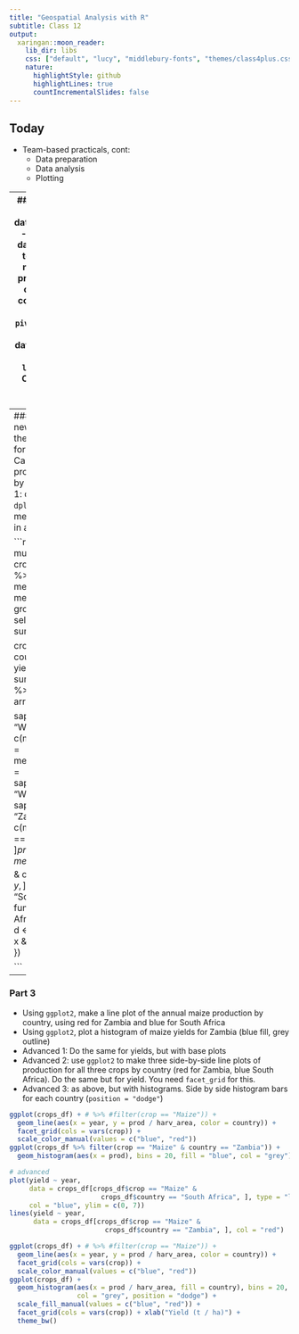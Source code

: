 ```yaml
---
title: "Geospatial Analysis with R"
subtitle: Class 12
output:
  xaringan::moon_reader:
    lib_dir: libs
    css: ["default", "lucy", "middlebury-fonts", "themes/class4plus.css"]
    nature:
      highlightStyle: github
      highlightLines: true
      countIncrementalSlides: false
---
```


## Today

- Team-based practicals, cont:
  - Data preparation
  - Data analysis
  - Plotting

---
## Practical
### Part 1
- read in the three `geospaar` FAO datasets into a list using `lapply`
- Reshape each of the three datasets by using `pivot_wider` to put harvested area into a new variable **harv_area** and production into **prod**, with the other variables being **crop**, **country**, and **year**. Necessary functions: `%>%`, `select`, `pivot_wider`, `rename`. 
- Combine all these into a single data.frame `crops_df`
- Best: the previous two points using `lapply` and `do.call(rbind)`
- Okay: Do this separately for each dataset and then combine with `rbind`


```r
library(geospaar)
fs <- dir(system.file("extdata/", package = "geospaar"), 
          pattern = "FAOSTAT", full.names = TRUE)
crops <- lapply(fs, readr::read_csv)
crops_df <- do.call(rbind, lapply(crops, function(x) {
  x %>% dplyr::select(Item, Area, Element, Year, Value) %>% 
    pivot_wider(names_from = Element, values_from = Value) %>% 
    rename(crop = Item, country = Area, year = Year, 
           harv_area = `Area harvested`, prod = Production)
}))
crops_df
```


---
### Part 2
- Create (`mutate`) a new column *yield*
- Calculate the mean of production & yield for each crop (`dplyr`)
- Calculate the mean of production & yield for each crop by country (`dplyr`)
- Advanced 1: do this with `sapply` as well as `dplyr`
- Advanced 2:`arrange` mean yield by *crop* and *country* in ascending order

```r
crops_df <- crops_df %>% mutate(yield = prod / harv_area)
crops_df %>% group_by(crop) %>% 
  summarize(prod = mean(prod), yield = mean(yield))
crops_df %>% group_by(crop) %>% select(prod, yield) %>% 
  summarize_all(funs(mean))

crops_df %>% group_by(crop, country) %>% select(prod, yield) %>% 
  summarize_all(funs(mean)) %>% ungroup %>% 
  arrange(crop, yield)

sapply(c("Maize", "Sorghum", "Wheat"), function(x) {
  c(mean(crops_df[crops_df$crop == x, ]$prod), 
    mean(crops_df[crops_df$crop == x, ]$yield))
})
sapply(c("Maize", "Sorghum", "Wheat"), function(x) {
  sapply(c("South Africa", "Zambia"), function(y) {
    c(mean(crops_df[crops_df$crop == x & crops_df$country == y, ]$prod), 
      mean(crops_df[crops_df$crop == x & crops_df$country == y, ]$yield))
  })
})
sapply(c("Maize", "Sorghum", "Wheat"), function(x) {
  sapply(c("South Africa", "Zambia"), function(y) {
    d <- crops_df[crops_df$crop == x & crops_df$country == y, ]
  })
})

```

---
### Part 3
- Using `ggplot2`, make a line plot of the annual maize production by country, using red for Zambia and blue for South Africa
- Using `ggplot2`, plot a histogram of maize yields for Zambia (blue fill, grey outline)
- Advanced 1: Do the same for yields, but with base plots
- Advanced 2: use `ggplot2` to make three side-by-side line plots of production for all three crops by country (red for Zambia, blue South Africa). Do the same but for yield. You need `facet_grid` for this. 
- Advanced 3: as above, but with histograms. Side by side histogram bars for each country (`position = "dodge"`)

```r
ggplot(crops_df) + # %>% #filter(crop == "Maize")) + 
  geom_line(aes(x = year, y = prod / harv_area, color = country)) + 
  facet_grid(cols = vars(crop)) +
  scale_color_manual(values = c("blue", "red"))
ggplot(crops_df %>% filter(crop == "Maize" & country == "Zambia")) + 
  geom_histogram(aes(x = prod), bins = 20, fill = "blue", col = "grey")

# advanced
plot(yield ~ year, 
     data = crops_df[crops_df$crop == "Maize" & 
                       crops_df$country == "South Africa", ], type = "l", 
     col = "blue", ylim = c(0, 7))
lines(yield ~ year, 
      data = crops_df[crops_df$crop == "Maize" & 
                        crops_df$country == "Zambia", ], col = "red")

ggplot(crops_df) + # %>% #filter(crop == "Maize")) + 
  geom_line(aes(x = year, y = prod / harv_area, color = country)) + 
  facet_grid(cols = vars(crop)) +
  scale_color_manual(values = c("blue", "red"))
ggplot(crops_df) + 
  geom_histogram(aes(x = prod / harv_area, fill = country), bins = 20,  
                 col = "grey", position = "dodge") + 
  scale_fill_manual(values = c("blue", "red")) + 
  facet_grid(cols = vars(crop)) + xlab("Yield (t / ha)") + 
  theme_bw()

```


